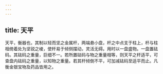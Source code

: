 ```yaml
---
---
---
```

title: 天平
---



天平，衡器也，其制以轻而坚之金属杆，两端悬小盘，杆之中点支于柱上，杆与柱相倚着处为坚锐之棱，使杆易于倾侧摆动，灵活无碍。用时以一盘盛物。一盘置砝码。其砝码之重量，巨细不一。若所置砝码与物之重量相等，则天平之杆适平，可查盘内砝码之重量，以知物之重量。若其杆倾倒不平，可加减砝码至适平而止。凡衡金银宝物及药品皆用之。